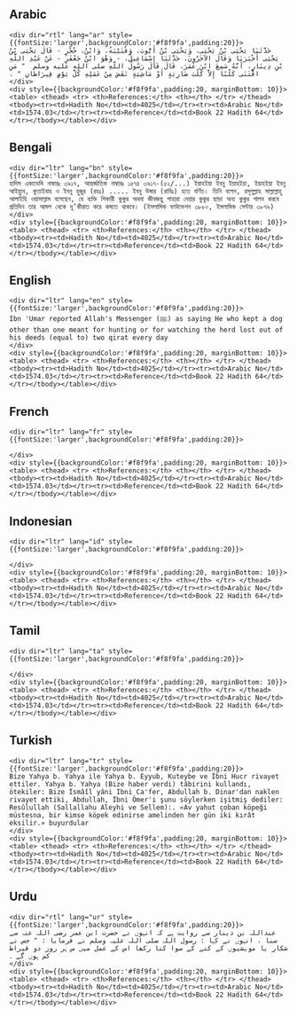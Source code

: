 ## Arabic


    <div dir="rtl" lang="ar" style={{fontSize:'larger',backgroundColor:'#f8f9fa',padding:20}}>
    حَدَّثَنَا يَحْيَى بْنُ يَحْيَى، وَيَحْيَى بْنُ أَيُّوبَ، وَقُتَيْبَةُ، وَابْنُ، حُجْرٍ - قَالَ يَحْيَى بْنُ يَحْيَى أَخْبَرَنَا وَقَالَ الآخَرُونَ، حَدَّثَنَا إِسْمَاعِيلُ، - وَهْوَ ابْنُ جَعْفَرٍ - عَنْ عَبْدِ اللَّهِ بْنِ دِينَارٍ، أَنَّهُ سَمِعَ ابْنَ عُمَرَ، قَالَ قَالَ رَسُولُ اللَّهِ صلى الله عليه وسلم ‏ "‏ مَنِ اقْتَنَى كَلْبًا إِلاَّ كَلْبَ ضَارِيَةٍ أَوْ مَاشِيَةٍ نَقَصَ مِنْ عَمَلِهِ كُلَّ يَوْمٍ قِيرَاطَانِ ‏"‏ ‏.‏
    </div>
    <div style={{backgroundColor:'#f8f9fa',padding:20, marginBottom: 10}}><table> <thead> <tr> <th>References:</th> <th></th> </tr> </thead> <tbody><tr><td>Hadith No</td><td>4025</td></tr><tr><td>Arabic No</td><td>1574.03</td></tr><tr><td>Reference</td><td>Book 22 Hadith 64</td></tr></tbody></table></div>

## Bengali


    <div dir="ltr" lang="bn" style={{fontSize:'larger',backgroundColor:'#f8f9fa',padding:20}}>
    হাদিস একাডেমি নাম্বারঃ ৩৯১৭, আন্তর্জাতিক নাম্বারঃ ১৫৭৪ ৩৯১৭-(৫২/...) ইয়াহইয়া ইবনু ইয়াহইয়া, ইয়াহইয়া ইবনু আইয়্যুব, কুতাইবাহ ও ইবনু হুজুর (রহঃ) ..... ইবনু উমার (রাযিঃ) হতে বর্ণিত। তিনি বলেন, রসূলুল্লাহ সাল্লাল্লাহু আলাইহি ওয়াসাল্লাম বলেছেন, যে ব্যক্তি শিকারী কুকুর অথবা জীবজন্তু পাহারা দেয়ার কুকুর ছাড়া অন্য কুকুর পালন করবে প্রতিদিন তার আমল থেকে দু’কীরাত করে কমতে থাকবে। (ইসলামিক ফাউন্ডেশন ৩৮৮০, ইসলামিক সেন্টার ৩৮৭৯)
    </div>
    <div style={{backgroundColor:'#f8f9fa',padding:20, marginBottom: 10}}><table> <thead> <tr> <th>References:</th> <th></th> </tr> </thead> <tbody><tr><td>Hadith No</td><td>4025</td></tr><tr><td>Arabic No</td><td>1574.03</td></tr><tr><td>Reference</td><td>Book 22 Hadith 64</td></tr></tbody></table></div>

## English


    <div dir="ltr" lang="en" style={{fontSize:'larger',backgroundColor:'#f8f9fa',padding:20}}>
    Ibn 'Umar reported Allah's Messenger (ﷺ) as saying He who kept a dog other than one meant for hunting or for watching the herd lost out of his deeds (equal to) two qirat every day
    </div>
    <div style={{backgroundColor:'#f8f9fa',padding:20, marginBottom: 10}}><table> <thead> <tr> <th>References:</th> <th></th> </tr> </thead> <tbody><tr><td>Hadith No</td><td>4025</td></tr><tr><td>Arabic No</td><td>1574.03</td></tr><tr><td>Reference</td><td>Book 22 Hadith 64</td></tr></tbody></table></div>

## French


    <div dir="ltr" lang="fr" style={{fontSize:'larger',backgroundColor:'#f8f9fa',padding:20}}>
    
    </div>
    <div style={{backgroundColor:'#f8f9fa',padding:20, marginBottom: 10}}><table> <thead> <tr> <th>References:</th> <th></th> </tr> </thead> <tbody><tr><td>Hadith No</td><td>4025</td></tr><tr><td>Arabic No</td><td>1574.03</td></tr><tr><td>Reference</td><td>Book 22 Hadith 64</td></tr></tbody></table></div>

## Indonesian


    <div dir="ltr" lang="id" style={{fontSize:'larger',backgroundColor:'#f8f9fa',padding:20}}>
    
    </div>
    <div style={{backgroundColor:'#f8f9fa',padding:20, marginBottom: 10}}><table> <thead> <tr> <th>References:</th> <th></th> </tr> </thead> <tbody><tr><td>Hadith No</td><td>4025</td></tr><tr><td>Arabic No</td><td>1574.03</td></tr><tr><td>Reference</td><td>Book 22 Hadith 64</td></tr></tbody></table></div>

## Tamil


    <div dir="ltr" lang="ta" style={{fontSize:'larger',backgroundColor:'#f8f9fa',padding:20}}>
    
    </div>
    <div style={{backgroundColor:'#f8f9fa',padding:20, marginBottom: 10}}><table> <thead> <tr> <th>References:</th> <th></th> </tr> </thead> <tbody><tr><td>Hadith No</td><td>4025</td></tr><tr><td>Arabic No</td><td>1574.03</td></tr><tr><td>Reference</td><td>Book 22 Hadith 64</td></tr></tbody></table></div>

## Turkish


    <div dir="ltr" lang="tr" style={{fontSize:'larger',backgroundColor:'#f8f9fa',padding:20}}>
    Bize Yahya b. Yahya ile Yahya b. Eyyub, Kuteybe ve İbni Hucr rivayet ettiler. Yahya b. Yahya (Bize haber verdi) tâbirini kullandı, ötekiler: Bize İsmâîl yâni İbni Ca'fer, Abdullah b. Dinar'dan naklen rivayet ettiki, Abdullah, İbni Ömer'i şunu söylerken işitmiş dediler: Resûlullah (Sallallahu Aleyhi ve Sellem):. «Av yahut çoban köpeği müstesna, bir kimse köpek edinirse amelinden her gün iki kırât eksilir.» buyurdular
    </div>
    <div style={{backgroundColor:'#f8f9fa',padding:20, marginBottom: 10}}><table> <thead> <tr> <th>References:</th> <th></th> </tr> </thead> <tbody><tr><td>Hadith No</td><td>4025</td></tr><tr><td>Arabic No</td><td>1574.03</td></tr><tr><td>Reference</td><td>Book 22 Hadith 64</td></tr></tbody></table></div>

## Urdu


    <div dir="rtl" lang="ur" style={{fontSize:'larger',backgroundColor:'#f8f9fa',padding:20}}>
    عبداللہ بن دینار سے روایت ہے کہ انہوں نے حضرت ابن عمر رضی اللہ عنہ سے سنا ، انہوں نے کہا : رسول اللہ صلی اللہ علیہ وسلم نے فرمایا : " جس نے شکار یا مویشیوں کے کتے کے سوا کتا رکھا اس کے عمل میں س ہر روز دو قیراط کم ہوں گے ۔
    </div>
    <div style={{backgroundColor:'#f8f9fa',padding:20, marginBottom: 10}}><table> <thead> <tr> <th>References:</th> <th></th> </tr> </thead> <tbody><tr><td>Hadith No</td><td>4025</td></tr><tr><td>Arabic No</td><td>1574.03</td></tr><tr><td>Reference</td><td>Book 22 Hadith 64</td></tr></tbody></table></div>